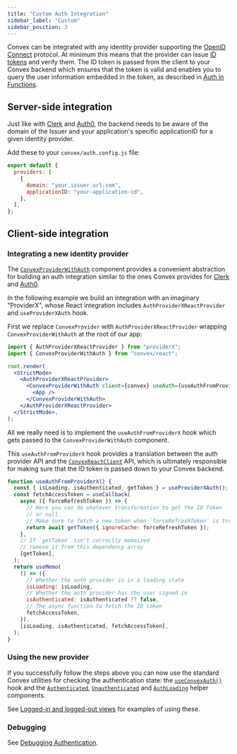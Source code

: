 ```yaml
---
title: "Custom Auth Integration"
sidebar_label: "Custom"
sidebar_position: 3
---
```


Convex can be integrated with any identity provider supporting the
[OpenID Connect](https://openid.net/connect/) protocol. At minimum this means
that the provider can issue
[ID tokens](https://openid.net/specs/openid-connect-core-1_0.html#IDToken) and
verify them. The ID token is passed from the client to your Convex backend which
ensures that the token is valid and enables you to query the user information
embedded in the token, as described in
[Auth in Functions](/docs/auth/functions-auth.mdx).

## Server-side integration

Just like with [Clerk](/docs/auth/clerk.mdx) and [Auth0](/docs/auth/auth0.mdx),
the backend needs to be aware of the domain of the Issuer and your application's
specific applicationID for a given identity provider.

Add these to your `convex/auth.config.js` file:

```js noDialect title="convex/auth.config.js"
export default {
  providers: [
    {
      domain: "your.issuer.url.com",
      applicationID: "your-application-id",
    },
  ],
};
```

## Client-side integration

### Integrating a new identity provider

The [`ConvexProviderWithAuth`](/api/modules/react#ConvexProviderWithAuth)
component provides a convenient abstraction for building an auth integration
similar to the ones Convex provides for [Clerk](/docs/auth/clerk.mdx) and
[Auth0](/docs/auth/auth0.mdx).

In the following example we build an integration with an imaginary "ProviderX",
whose React integration includes `AuthProviderXReactProvider` and
`useProviderXAuth` hook.

First we replace `ConvexProvider` with `AuthProviderXReactProvider` wrapping
`ConvexProviderWithAuth` at the root of our app:

```jsx title="src/index.js"
import { AuthProviderXReactProvider } from "providerX";
import { ConvexProviderWithAuth } from "convex/react";

root.render(
  <StrictMode>
    <AuthProviderXReactProvider>
      <ConvexProviderWithAuth client={convex} useAuth={useAuthFromProviderX}>
        <App />
      </ConvexProviderWithAuth>
    </AuthProviderXReactProvider>
  </StrictMode>,
);
```

All we really need is to implement the `useAuthFromProviderX` hook which gets
passed to the `ConvexProviderWithAuth` component.

This `useAuthFromProviderX` hook provides a translation between the auth
provider API and the [`ConvexReactClient`](/api/classes/react.ConvexReactClient)
API, which is ultimately responsible for making sure that the ID token is passed
down to your Convex backend.

```jsx title="src/ConvexProviderWithProviderX.js"
function useAuthFromProviderX() {
  const { isLoading, isAuthenticated, getToken } = useProviderXAuth();
  const fetchAccessToken = useCallback(
    async ({ forceRefreshToken }) => {
      // Here you can do whatever transformation to get the ID Token
      // or null
      // Make sure to fetch a new token when `forceRefreshToken` is true
      return await getToken({ ignoreCache: forceRefreshToken });
    },
    // If `getToken` isn't correctly memoized
    // remove it from this dependency array
    [getToken],
  );
  return useMemo(
    () => ({
      // Whether the auth provider is in a loading state
      isLoading: isLoading,
      // Whether the auth provider has the user signed in
      isAuthenticated: isAuthenticated ?? false,
      // The async function to fetch the ID token
      fetchAccessToken,
    }),
    [isLoading, isAuthenticated, fetchAccessToken],
  );
}
```

### Using the new provider

If you successfully follow the steps above you can now use the standard Convex
utilities for checking the authentication state: the
[`useConvexAuth()`](/api/modules/react#useconvexauth) hook and the
[`Authenticated`](/api/modules/react#authenticated),
[`Unauthenticated`](/api/modules/react#authenticated) and
[`AuthLoading`](/api/modules/react#authloading) helper components.

See
[Logged-in and logged-out views](/docs/auth/clerk.mdx#logged-in-and-logged-out-views)
for examples of using these.

### Debugging

See [Debugging Authentication](/docs/auth/debug.mdx).

<StackPosts query="authentication" />
